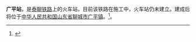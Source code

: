 '''广平站'''，是[[泰聊铁路|泰聊铁路]]上的火车站，目前该铁路在施工中，火车站仍未建立。建成后将位于[[中华人民共和国|中华人民共和国]][[山东省|山东省]][[聊城市|聊城市]][[广平镇|广平镇]]。<ref>{{cite web |title=山东省环境保护厅关于新建铁路聊城至泰安线聊城东至湖屯段环境影响报告书的批复 |url=http://xxgk.sdein.gov.cn/zfwj/lhs/201806/t20180611_1352791.html |website=http://xxgk.sdein.gov.cn/ |accessdate=2020-02-25 |archiveurl=http://webcache.googleusercontent.com/search?q=cache:GO__0PH4uIwJ:xxgk.sdein.gov.cn/zfwj/lhs/201806/t20180611_1352791.html+&cd=1&hl=zh-CN&ct=clnk |archivedate=2020-02-25}}</ref>。
{{transp-stub}}